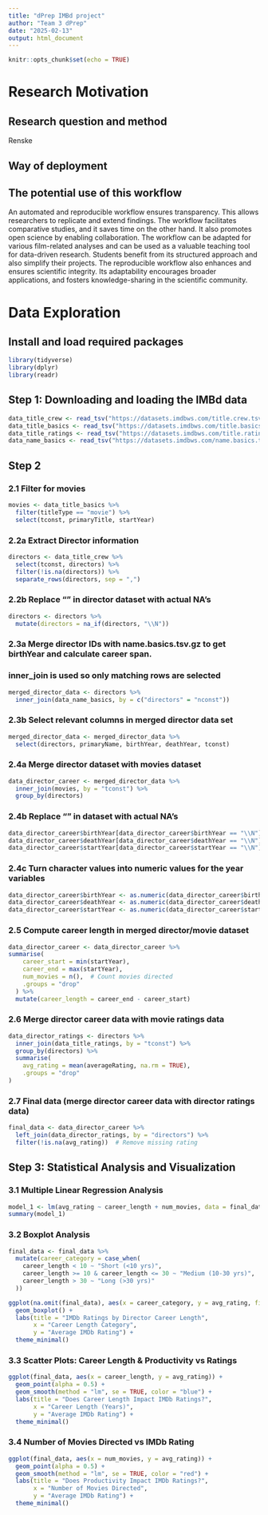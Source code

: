 ```yaml
---
title: "dPrep IMBd project"
author: "Team 3 dPrep"
date: "2025-02-13"
output: html_document
---
```


```r
knitr::opts_chunk$set(echo = TRUE)
```


# Research Motivation
## Research question and method
Renske




## Way of deployment



## The potential use of this workflow
An automated and reproducible workflow ensures transparency. This allows researchers to replicate and extend findings. The workflow facilitates comparative studies, and it saves time on the other hand. It also promotes open science by enabling collaboration. The workflow can be adapted for various film-related analyses and can be used as a valuable teaching tool for data-driven research. Students benefit from its structured approach and also simplify their projects. The reproducible workflow also enhances and ensures scientific integrity. Its adaptability encourages broader applications, and fosters knowledge-sharing in the scientific community.



# Data Exploration
## Install and load required packages
```r
library(tidyverse)
library(dplyr)
library(readr)
```


## Step 1: Downloading and loading the IMBd data
```r
data_title_crew <- read_tsv("https://datasets.imdbws.com/title.crew.tsv.gz")
data_title_basics <- read_tsv("https://datasets.imdbws.com/title.basics.tsv.gz")
data_title_ratings <- read_tsv("https://datasets.imdbws.com/title.ratings.tsv.gz")
data_name_basics <- read_tsv("https://datasets.imdbws.com/name.basics.tsv.gz")

```


## Step 2
### 2.1 Filter for movies
```r
movies <- data_title_basics %>%
  filter(titleType == "movie") %>%
  select(tconst, primaryTitle, startYear)

```

### 2.2a Extract Director information
```r
directors <- data_title_crew %>%
  select(tconst, directors) %>%
  filter(!is.na(directors)) %>%
  separate_rows(directors, sep = ",")
```


###  2.2b Replace "\N" in director dataset with actual NA's 
```r
directors <- directors %>%
  mutate(directors = na_if(directors, "\\N"))
```


### 2.3a Merge director IDs with name.basics.tsv.gz to get birthYear and calculate career span.
### inner_join is used so only matching rows are selected
```r
merged_director_data <- directors %>%
  inner_join(data_name_basics, by = c("directors" = "nconst"))
```

### 2.3b Select relevant columns in merged director data set
```r
merged_director_data <- merged_director_data %>% 
  select(directors, primaryName, birthYear, deathYear, tconst)

```


### 2.4a Merge director dataset with movies dataset
```r
data_director_career <- merged_director_data %>%
  inner_join(movies, by = "tconst") %>%
  group_by(directors)
```


### 2.4b Replace "\N" in dataset with actual NA's 
```r
data_director_career$birthYear[data_director_career$birthYear == "\\N"] <- NA 
data_director_career$deathYear[data_director_career$deathYear == "\\N"] <- NA 
data_director_career$startYear[data_director_career$startYear == "\\N"] <- NA 
```


### 2.4c Turn character values into numeric values for the year variables
```r
data_director_career$birthYear <- as.numeric(data_director_career$birthYear)
data_director_career$deathYear <- as.numeric(data_director_career$deathYear)
data_director_career$startYear <- as.numeric(data_director_career$startYear)
```


### 2.5 Compute career length in merged director/movie dataset
```r
data_director_career <- data_director_career %>% 
summarise(
    career_start = min(startYear),
    career_end = max(startYear),
    num_movies = n(),  # Count movies directed
    .groups = "drop"
  ) %>%
  mutate(career_length = career_end - career_start)
```

### 2.6 Merge director career data with movie ratings data
```r
data_director_ratings <- directors %>%
  inner_join(data_title_ratings, by = "tconst") %>%
  group_by(directors) %>%
  summarise(
    avg_rating = mean(averageRating, na.rm = TRUE),
    .groups = "drop"
)
```

### 2.7 Final data (merge director career data with director ratings data)
```r
final_data <- data_director_career %>%
  left_join(data_director_ratings, by = "directors") %>%
  filter(!is.na(avg_rating))  # Remove missing rating

```


## Step 3: Statistical Analysis and Visualization
### 3.1 Multiple Linear Regression Analysis
```r
model_1 <- lm(avg_rating ~ career_length + num_movies, data = final_data)
summary(model_1)
```


### 3.2 Boxplot Analysis
```r
final_data <- final_data %>%
  mutate(career_category = case_when(
    career_length < 10 ~ "Short (<10 yrs)",
    career_length >= 10 & career_length <= 30 ~ "Medium (10-30 yrs)",
    career_length > 30 ~ "Long (>30 yrs)"
  ))

ggplot(na.omit(final_data), aes(x = career_category, y = avg_rating, fill = career_category)) +
  geom_boxplot() +
  labs(title = "IMDb Ratings by Director Career Length",
       x = "Career Length Category",
       y = "Average IMDb Rating") +
  theme_minimal()

```


### 3.3 Scatter Plots: Career Length & Productivity vs Ratings
```r
ggplot(final_data, aes(x = career_length, y = avg_rating)) +
  geom_point(alpha = 0.5) +
  geom_smooth(method = "lm", se = TRUE, color = "blue") +
  labs(title = "Does Career Length Impact IMDb Ratings?",
       x = "Career Length (Years)",
       y = "Average IMDb Rating") +
  theme_minimal()

```


### 3.4 Number of Movies Directed vs IMDb Rating
```r
ggplot(final_data, aes(x = num_movies, y = avg_rating)) +
  geom_point(alpha = 0.5) +
  geom_smooth(method = "lm", se = TRUE, color = "red") +
  labs(title = "Does Productivity Impact IMDb Ratings?",
       x = "Number of Movies Directed",
       y = "Average IMDb Rating") +
  theme_minimal()

```
